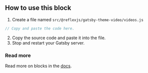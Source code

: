 <Div>

## How to use this block

1. Create a file named `src/@reflexjs/gatsby-theme-video/videos.js`

```jsx title=src/@reflexjs/gatsby-theme-video/videos.js
// Copy and paste the code here.
```

2. Copy the source code and paste it into the file.
3. Stop and restart your Gatsby server.

### Read more

Read more on blocks in the [docs](/docs/blocks).

</Div>
